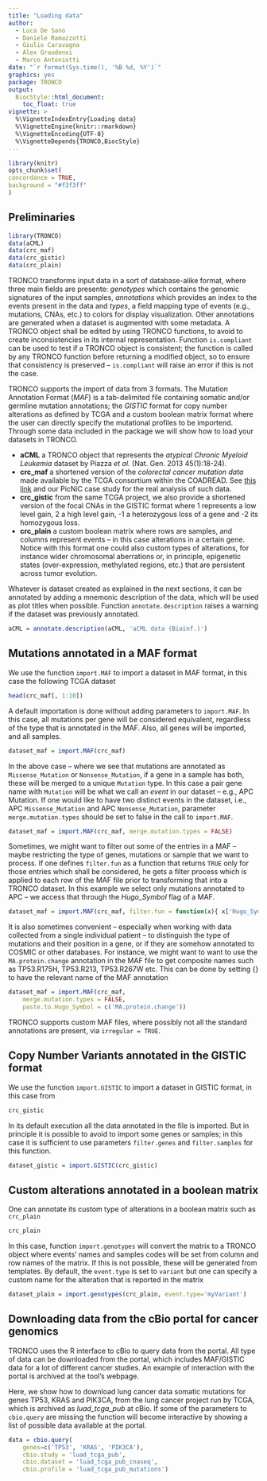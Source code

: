 ```yaml
---
title: "Loading data"
author: 
  - Luca De Sano
  - Daniele Ramazzotti
  - Giulio Caravagna
  - Alex Graudenxi
  - Marco Antoniotti
date: "`r format(Sys.time(), '%B %d, %Y')`"
graphics: yes
package: TRONCO
output:
  BiocStyle::html_document:
    toc_float: true
vignette: >
  %\VignetteIndexEntry{Loading data}
  %\VignetteEngine{knitr::rmarkdown}
  %\VignetteEncoding{UTF-8}
  %\VignetteDepends{TRONCO,BiocStyle}
---
```



```r
library(knitr)
opts_chunk$set(
concordance = TRUE,
background = "#f3f3ff"
)
```

## Preliminaries



```r
library(TRONCO)
data(aCML)
data(crc_maf)
data(crc_gistic)
data(crc_plain)
```




TRONCO transforms input data in a sort of database-alike format, where three main fields are presente: *genotypes* which contains the genomic signatures of the input samples, *annotations* which provides an index to the events present in the data and *types*, a field mapping type of events (e.g., mutations, CNAs, etc.) to colors for display visualization. Other annotations are generated when a dataset is augmented with some metadata.  A TRONCO object shall be edited by using TRONCO functions,  to avoid to create inconsistencies in its internal representation. Function `is.compliant` can be used to test if a TRONCO object is consistent; the function is called by any TRONCO function before returning  a modified object, so to ensure that consistency is preserved -- `is.compliant`  will raise an error if this is not the case.

TRONCO supports the import of data from 3 formats. The Mutation Annotation Format (*MAF*) is a tab-delimited file containing somatic and/or germline mutation annotations; the *GISTIC* format for copy number alterations as defined by TCGA and a custom boolean matrix format where the user can directly specify the mutational profiles to be importend. Through some data included in the package we will show how to load your datasets in TRONCO.  

- **aCML** a TRONCO object that represents the *atypical Chronic Myeloid Leukemia* dataset by Piazza *et al.* (Nat. Gen. 2013 45(1):18-24).
- **crc_maf**  a shortened version of the *colorectal cancer mutation data* made available by the TCGA consortium within the COADREAD. See [this link](https://tcga-data.nci.nih.gov/docs/publications/coadread\_2012/) and our PicNiC case study for the real analysis of such data.
 - **crc_gistic** from the same TCGA  project, we also provide a shortened version of the focal CNAs in the GISTIC format where 1 represents a low level gain, 2 a high level gain, -1 a heterozygous loss of a gene and -2 its homozygous loss.
- **crc_plain**  a custom boolean matrix where rows are samples, and columns represent events -- in this case alterations  in a certain gene. Notice with this format one could also custom types of alterations, for instance wider chromosomal aberrations or, in principle, epigenetic states (over-expression, methylated regions, etc.) that are persistent across tumor evolution. 

Whatever is dataset created as explained in the next sections, it can be annotated by adding a mnemonic description of the data, which will be used as plot titles when possible.
Function `annotate.description` raises a warning if the dataset was previously annotated.

```r
aCML = annotate.description(aCML, 'aCML data (Bioinf.)')
```


## Mutations annotated in a MAF format
We use the function `import.MAF` to import a dataset in MAF format, in this case the following  TCGA dataset

```r
head(crc_maf[, 1:10])
```


A default importation is done  without adding parameters to `import.MAF`. In this case, all mutations per gene will be considered equivalent, regardless of the type that is annotated in the MAF.  Also, all genes will be imported, and all samples.


```r
dataset_maf = import.MAF(crc_maf)
```


In the above case -- where we see that mutations are annotated as `Missense_Mutation` or `Nonsense_Mutation`, if a gene in a sample has both, these will be merged to a unique `Mutation` type. In this case a pair gene name with `Mutation` will be what we call an *event* in our dataset -- e.g.,  APC Mutation.
If one would like  to have two distinct events in the dataset, i.e., APC `Missense_Mutation` and APC `Nonsense_Mutation`, parameter `merge.mutation.types` should be set to false in the call to `import.MAF`. 


```r
dataset_maf = import.MAF(crc_maf, merge.mutation.types = FALSE)
```

Sometimes, we might want to filter out some of the entries in a MAF -- maybe restricting the type of genes, mutations or sample that we want to process. If one defines
`filter.fun` as a function that returns `TRUE` only for those entries which shall be considered, he gets a filter process which is applied to each row of the MAF file prior to transforming that into a TRONCO dataset. In this example we select only mutations annotated to APC -- we access that through the *Hugo_Symbol* flag of a MAF. 

```r
dataset_maf = import.MAF(crc_maf, filter.fun = function(x){ x['Hugo_Symbol'] == 'APC'} )
```


It is also sometimes convenient -- especially when working with data collected from a single individual patient -- to distinguish the type of mutations and their position in a gene, or if they are somehow annotated to COSMIC or other databases. For instance, we might want to want to use the `MA.protein.change` annotation in the MAF file to get composite names such as TP53.R175H, TP53.R213, TP53.R267W etc. This can be done by setting {\tt paste.to.Hugo\_Symbol} to have the relevant name of the MAF annotation


```r
dataset_maf = import.MAF(crc_maf, 
    merge.mutation.types = FALSE, 
    paste.to.Hugo_Symbol = c('MA.protein.change'))
```


TRONCO supports custom  MAF files, where possibly not all the standard annotations are present, via `irregular = TRUE`.


## Copy Number Variants annotated in the GISTIC format
We use the function `import.GISTIC` to import a dataset in GISTIC format, in this case from

```r
crc_gistic
```

In its default execution all the data annotated in the file is imported. But in principle  it is possible to avoid to import some genes or samples; in this case it is sufficient to use parameters `filter.genes` and `filter.samples` for this function.


```r
dataset_gistic = import.GISTIC(crc_gistic)
```

## Custom alterations annotated in a boolean matrix
One can annotate its custom type of alterations in a boolean matrix such as `crc_plain`

```r
crc_plain
```

In this case,  function `import.genotypes` will convert the matrix to a TRONCO  object where events' names and samples codes will be set from column and row names of the matrix. If this is not possible, these will be generated from templates. By default, the `event.type` is set to `variant` but one can specify a custom name for the alteration that is reported in the matrix

```r
dataset_plain = import.genotypes(crc_plain, event.type='myVariant')
```



## Downloading data from the cBio portal for cancer genomics

TRONCO uses the R interface to cBio to query data from the portal. All type of data can be downloaded from the portal, which includes MAF/GISTIC data for a lot of different cancer studies. An example of interaction with the portal is archived at the tool's webpage. 

Here, we  show how to download lung cancer data somatic mutations for genes TP53, KRAS and PIK3CA,  from the lung cancer project run by TCGA, which is archived as  *luad_tcga_pub* at cBio. If some of the parameters to `cbio.query` are missing the function will become interactive by showing a list of possible data available at the portal.

```r
data = cbio.query(
    genes=c('TP53', 'KRAS', 'PIK3CA'), 
    cbio.study = 'luad_tcga_pub',
    cbio.dataset = 'luad_tcga_pub_cnaseq', 
    cbio.profile = 'luad_tcga_pub_mutations')
```

